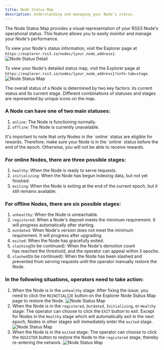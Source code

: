 ```yaml
---
title: Node Status Map
description: Understanding and managing your Node's status.
---
```


The Node Status Map provides a visual representation of your RSS3 Node's operational status. This feature allows you to easily monitor and manage your Node's performance.

To view your Node's status information, visit the Explorer page at `https://explorer.rss3.io/nodes/{your_node_address}`.
![Node Status Detail](./assets/node-status-detail.png)

To view your Node's detailed status map, visit the Explorer page at `https://explorer.rss3.io/nodes/{your_node_address}?info-tab=stage`.
![Node Status Map](./assets/node-status-map-view.png)

The overall status of a Node is determined by two key factors: its current status and its current stage. Different combinations of statuses and stages are represented by unique icons on the map.

### A Node can have one of two main statuses:
1. `online`: The Node is functioning normally.
2. `offline`: The Node is currently unavailable.

<Callout>
It's important to note that only Nodes in the `online` status are eligible for rewards. Therefore, make sure your Node is in the `online` status before the end of the epoch. Otherwise, you will not be able to receive rewards.
</Callout>

### For online Nodes, there are three possible stages:
1. `healthy`: When the Node is ready to serve requests.
2. `initializing`: When the Node has begun indexing data, but not yet finished.
3. `exiting`: When the Node is exiting at the end of the current epoch, but it still remains available.

### For offline Nodes, there are six possible stages:
1. `unhealthy`: When the Node is unreachable. 
2. `registered`: When a Node's deposit meets the minimum requirement. It will progress automatically after starting.
3. `outdated`: When Node's version does not meet the minimum requirement. It will progress after upgrading.
4. `exited`: When the Node has gracefully exited.
5. `slashing`(to be continued): When the Node's demotion count has reached the threshold, and the operator can appeal within 3 epochs.
6. `slashed`(to be continued): When the Node has been slashed and prevented from serving requests until the operator manually restore the Node.

### In the following situations, operators need to take action:
1. When the Node is in the `unhealthy` stage: After fixing the issue, you need to click the `REINITIALIZE` button on the Explorer Node Status Map page to restore the Node.
![Node Status Map](./assets/node-status-map-reinitialize.png)
2. When the Node is in the `registered`, `Outdated`, `Initializing`, or `Healthy` stage: The operator can choose to click the `EXIT` button to exit. Except for Nodes in the `Healthy` stage which will automatically exit in the next epoch, Nodes in other stages will immediately enter the `exited` stage.
![Node Status Map](./assets/node-status-map-exit.png)
3. When the Node is in the `exited` stage: The operator can choose to click the `REGISTER` button to restore the Node to the `registered` stage, thereby re-entering the network.
![Node Status Map](./assets/node-status-map-register.png)
